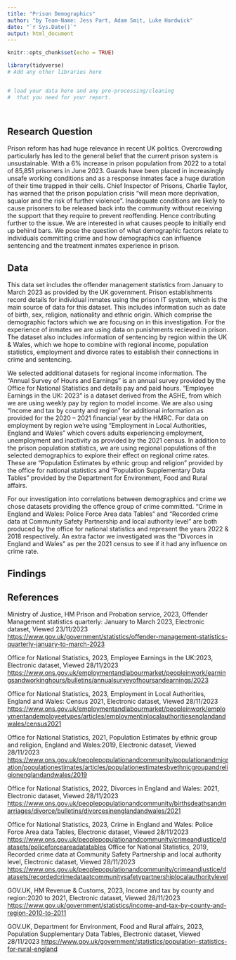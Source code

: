 ```yaml
---
title: "Prison Demographics"
author: "by Team-Name: Jess Part, Adam Smit, Luke Hardwick"
date: "`r Sys.Date()`"
output: html_document
---
```


```r
knitr::opts_chunk$set(echo = TRUE)
```


```r
library(tidyverse)
# Add any other libraries here



```


```r
# load your data here and any pre-processing/cleaning 
#  that you need for your report.




```


## Research Question


Prison reform has had huge relevance in recent UK politics. Overcrowding particularly has led to the general belief that the current prison system is unsustainable. With a 6% increase in prison population from 2022 to a total of 85,851 prisoners in June 2023. Guards have been placed in increasingly unsafe working conditions and as a response inmates face a huge duration of their time trapped in their cells. Chief Inspector of Prisons, Charlie Taylor, has warned that the prison population crisis “will mean more deprivation, squalor and the risk of further violence”. Inadequate conditions are likely to cause prisoners to be released back into the community without receiving the support that they require to prevent reoffending. Hence contributing further to the issue. We are interested in what causes people to initially end up behind bars. We pose the question of what demographic factors relate to individuals committing crime and how demographics can influence sentencing and the treatment inmates experience in prison.




## Data

This data set includes the offender management statistics from January to March 2023 as provided by the UK government. Prison establishments record details for individual inmates using the prison IT system, which is the main source of data for this dataset. This includes information such as date of birth, sex, religion, nationality and ethnic origin. Which comprise the demographic factors which we are focusing on in this investigation. For the experience of inmates we are using data on punishments recieved in prison. The dataset also includes information of sentencing by region within the UK & Wales, which we hope to combine with regional income, population statistics, employment and divorce rates  to establish their connections in crime and sentencing. 

We selected additional datasets for regional income information. The “Annual Survey of Hours and Earnings” is an annual survey provided by the Office for National Statistics and details pay and paid hours. “Employee Earnings in the UK: 2023” is a dataset derived from the ASHE, from which we are using weekly pay by region to model income. We are also using “Income and tax by county and region” for additional information as provided for the 2020 – 2021 financial year by the HMRC. For data on employment by region we’re using “Employment in Local Authorities, England and Wales” which covers adults experiencing employment, unemployment and inactivity as provided by the 2021 census. In addition to the prison population statistics, we are using regional populations of the selected demographics to explore their effect on regional crime rates. These are “Population Estimates by ethnic group and religion” provided by the office for national statistics and “Population Supplementary Data Tables” provided by the Department for Environment, Food and Rural affairs. 

For our investigation into correlations between demographics and crime we chose datasets providing the offence group of crime committed. “Crime in England and Wales: Police Force Area data Tables” and “Recorded crime data at Community Safety Partnership and local authority level” are both produced by the office for national statistics and represent the years 2022 & 2018 respectively. An extra factor we investigated was the “Divorces in England and Wales” as per the 2021 census to see if it had any influence on crime rate.





## Findings




## References

Ministry of Justice, HM Prison and Probation service, 2023, Offender Management statistics quarterly: January to March 2023, Electronic dataset, Viewed 23/11/2023 <https://www.gov.uk/government/statistics/offender-management-statistics-quarterly-january-to-march-2023>

Office for National Statistics, 2023, Employee Earnings in the UK:2023, Electronic dataset, Viewed 28/11/2023
<https://www.ons.gov.uk/employmentandlabourmarket/peopleinwork/earningsandworkinghours/bulletins/annualsurveyofhoursandearnings/2023>

Office for National Statistics, 2023, Employment in Local Authorities, England and Wales: Census 2021, Electronic dataset, Viewed 28/11/2023
<https://www.ons.gov.uk/employmentandlabourmarket/peopleinwork/employmentandemployeetypes/articles/employmentinlocalauthoritiesenglandandwales/census2021>

Office for National Statistics, 2021, Population Estimates by ethnic group and religion, England and Wales:2019, Electronic dataset, Viewed 28/11/2023
<https://www.ons.gov.uk/peoplepopulationandcommunity/populationandmigration/populationestimates/articles/populationestimatesbyethnicgroupandreligionenglandandwales/2019>

Office for National Statistics, 2022, Divorces in England and Wales: 2021, Electronic dataset, Viewed 28/11/2023 <https://www.ons.gov.uk/peoplepopulationandcommunity/birthsdeathsandmarriages/divorce/bulletins/divorcesinenglandandwales/2021>

Office for National Statistics, 2023, Crime in England and Wales: Police Force Area data Tables, Electronic dataset, Viewed 28/11/2023 <https://www.ons.gov.uk/peoplepopulationandcommunity/crimeandjustice/datasets/policeforceareadatatables> 
Office for National Statistics, 2019, Recorded crime data at Community Safety Partnership and local authority level, Electronic dataset, Viewed 28/11/2023 <https://www.ons.gov.uk/peoplepopulationandcommunity/crimeandjustice/datasets/recordedcrimedataatcommunitysafetypartnershiplocalauthoritylevel>

GOV.UK, HM Revenue & Customs, 2023, Income and tax by county and region:2020 to 2021, Electronic dataset, Viewed 28/11/2023 
<https://www.gov.uk/government/statistics/income-and-tax-by-county-and-region-2010-to-2011>  

GOV.UK, Department for Environment, Food and Rural affairs, 2023, Population Supplementary Data Tables, Electronic dataset, Viewed 28/11/2023 <https://www.gov.uk/government/statistics/population-statistics-for-rural-england>








